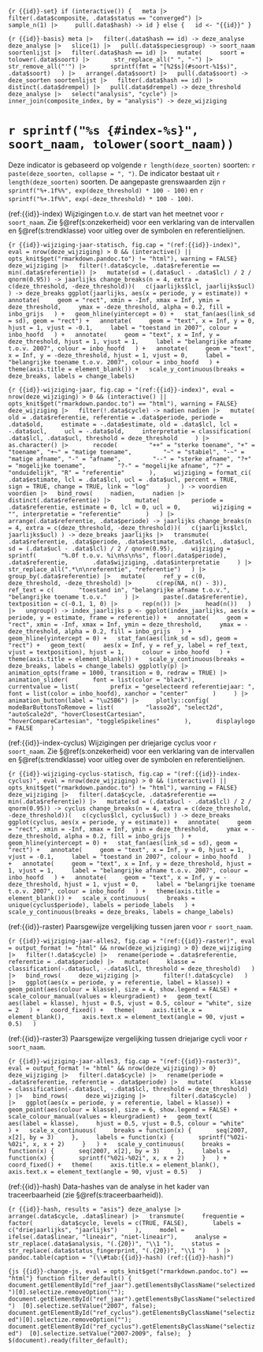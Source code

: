 ```{r {{id}}-set}
if (interactive()) {
  meta |>
    filter(.data$composite, .data$status == "converged") |>
    sample_n(1) |>
    pull(.data$hash) -> id
} else {
  id <- "{{id}}"
}
```

```{r {{id}}-basis}
meta |>
  filter(.data$hash == id) -> deze_analyse
deze_analyse |>
  slice(1) |>
  pull(.data$speciesgroup) -> soort_naam
soortenlijst |>
  filter(.data$hash == id) |>
  mutate(
    soort = tolower(.data$soort) |>
      str_replace_all(" ", "-") |>
      str_remove_all("'") |>
      sprintf(fmt = "[%2$s](#soort-%1$s)", .data$soort)
  ) |>
  arrange(.data$soort) |>
  pull(.data$soort) -> deze_soorten
soortenlijst |>
  filter(.data$hash == id) |>
  distinct(.data$drempel) |>
  pull(.data$drempel) -> deze_threshold
deze_analyse |>
  select("analysis", "cycle") |>
  inner_join(composite_index, by = "analysis") -> deze_wijziging
```

# `r sprintf("%s {#index-%s}", soort_naam, tolower(soort_naam))`

Deze indicator is gebaseerd op volgende `r length(deze_soorten)` soorten: `r paste(deze_soorten, collapse = ", ")`.
De indicator bestaat uit `r length(deze_soorten)` soorten.
De aangepaste grenswaarden zijn `r sprintf("%+.1f%%", exp(deze_threshold) * 100 - 100)` en `r sprintf("%+.1f%%", exp(-deze_threshold) * 100 - 100)`.

(ref:{{id}}-index) Wijzigingen t.o.v. de start van het meetnet voor `r soort_naam`. Zie §\@ref(s:onzekerheid) voor een verklaring van de intervallen en §\@ref(s:trendklasse) voor uitleg over de symbolen en referentielijnen.

```{r {{id}}-wijziging-jaar-statisch, fig.cap = "(ref:{{id}}-index)", eval = nrow(deze_wijziging) > 0 && (interactive() || opts_knit$get("rmarkdown.pandoc.to") != "html"), warning = FALSE}
deze_wijziging |>
  filter(!.data$cycle, .data$referentie == min(.data$referentie)) |>
  mutate(sd = (.data$ucl - .data$lcl) / 2 / qnorm(0.95)) -> jaarlijks
change_breaks(n = 4, extra = c(deze_threshold, -deze_threshold))(
  c(jaarlijks$lcl, jaarlijks$ucl)
) -> deze_breaks
ggplot(jaarlijks, aes(x = periode, y = estimate)) +
  annotate(
    geom = "rect", xmin = -Inf, xmax = Inf, ymin = deze_threshold,
    ymax = -deze_threshold, alpha = 0.2, fill = inbo_grijs
  ) +
  geom_hline(yintercept = 0) +
  stat_fan(aes(link_sd = sd), geom = "rect") +
  annotate(
    geom = "text", x = Inf, y = 0, hjust = 1, vjust = -0.1,
    label = "toestand in 2007", colour = inbo_hoofd
  ) +
  annotate(
    geom = "text", x = Inf, y = deze_threshold, hjust = 1, vjust = 1,
    label = "belangrijke afname t.o.v. 2007", colour = inbo_hoofd
  ) +
  annotate(
    geom = "text", x = Inf, y = -deze_threshold, hjust = 1, vjust = 0,
    label = "belangrijke toename t.o.v. 2007", colour = inbo_hoofd
  ) +
  theme(axis.title = element_blank()) +
  scale_y_continuous(breaks = deze_breaks, labels = change_labels)
```

```{r {{id}}-wijziging-jaar, fig.cap = "(ref:{{id}}-index)", eval = nrow(deze_wijziging) > 0 && (interactive() || opts_knit$get("rmarkdown.pandoc.to") == "html"), warning = FALSE}
deze_wijziging |>
  filter(!.data$cycle) -> nadien
nadien |>
  mutate(
    old = .data$referentie, referentie = .data$periode, periode = .data$old,
    estimate = -.data$estimate, old = .data$lcl, lcl = -.data$ucl,
    ucl = -.data$old,
    interpretatie = classification(
      .data$lcl, .data$ucl, threshold = deze_threshold
    ) |>
      as.character() |>
      recode(
        "++" = "sterke toename", "+" = "toename", "+~" = "matige toename",
        "~" = "stabiel", "-~" = "matige afname", "-" = "afname",
        "--" = "sterke afname", "?+" = "mogelijke toename",
        "?-" = "mogelijke afname", "?" = "onduidelijk", "R" = "referentie"
      ),
    wijziging = format_ci(
      .data$estimate, lcl = .data$lcl, ucl = .data$ucl, percent = TRUE,
      sign = TRUE, change = TRUE, link = "log"
    )
  ) -> voordien
voordien |>
  bind_rows(
    nadien,
    nadien |>
      distinct(.data$referentie) |>
      mutate(
        periode = .data$referentie, estimate = 0, lcl = 0, ucl = 0,
        wijziging = "", interpretatie = "referentie"
      )
  ) |>
  arrange(.data$referentie, .data$periode) -> jaarlijks
change_breaks(n = 4, extra = c(deze_threshold, -deze_threshold))(
  c(jaarlijks$lcl, jaarlijks$ucl)
) -> deze_breaks
jaarlijks |>
  transmute(
    .data$referentie, .data$periode, .data$estimate, .data$lcl, .data$ucl,
    sd = (.data$ucl - .data$lcl) / 2 / qnorm(0.95),
    wijziging = sprintf(
      "%.0f t.o.v. %i\n%s\n%s", floor(.data$periode), .data$referentie,
      .data$wijziging, .data$interpretatie
    ) |>
      str_replace_all(".*\n\nreferentie", "referentie")
  ) |>
  group_by(.data$referentie) |>
  mutate(
    ref_y = c(0, deze_threshold, -deze_threshold) |>
      c(rep(NA, n() - 3)),
    ref_text = c(
      "toestand in", "belangrijke afname t.o.v.", "belangrijke toename t.o.v."
    ) |>
      paste(.data$referentie),
    textposition = c(-0.1, 1, 0) |>
      rep(n()) |>
      head(n())
  ) |>
  ungroup() -> index_jaarlijks
p <- ggplot(index_jaarlijks, aes(x = periode, y = estimate, frame = referentie)) +
  annotate(
    geom = "rect", xmin = -Inf, xmax = Inf, ymin = deze_threshold,
    ymax = -deze_threshold, alpha = 0.2, fill = inbo_grijs
  ) +
  geom_hline(yintercept = 0) +
  stat_fan(aes(link_sd = sd), geom = "rect") +
  geom_text(
    aes(x = Inf, y = ref_y, label = ref_text, vjust = textposition), hjust = 1,
    colour = inbo_hoofd
  ) +
  theme(axis.title = element_blank()) +
  scale_y_continuous(breaks = deze_breaks, labels = change_labels)
ggplotly(p) |>
    animation_opts(frame = 1000, transition = 0, redraw = TRUE) |>
    animation_slider(
      font = list(color = "black"),
      currentvalue = list(
        prefix = "geselecteerd referentiejaar: ",
        font = list(color = inbo_hoofd), xanchor = "center"
      )
    ) |>
    animation_button(label = "\u25B6") |>
    plotly::config(
      modeBarButtonsToRemove = list(
        "lasso2d", "select2d", "autoScale2d", "hoverClosestCartesian",
        "hoverCompareCartesian", "toggleSpikelines"
      ),
      displaylogo = FALSE
    )
```

(ref:{{id}}-index-cyclus) Wijzigingen per driejarige cyclus voor `r soort_naam`. Zie §\@ref(s:onzekerheid) voor een verklaring van de intervallen en §\@ref(s:trendklasse) voor uitleg over de symbolen en referentielijnen.

```{r {{id}}-wijziging-cyclus-statisch, fig.cap = "(ref:{{id}}-index-cyclus)", eval = nrow(deze_wijziging) > 0 && (interactive() || opts_knit$get("rmarkdown.pandoc.to") != "html"), warning = FALSE}
deze_wijziging |>
  filter(.data$cycle, .data$referentie == min(.data$referentie)) |>
  mutate(sd = (.data$ucl - .data$lcl) / 2 / qnorm(0.95)) -> cyclus
change_breaks(n = 4, extra = c(deze_threshold, -deze_threshold))(
  c(cyclus$lcl, cyclus$ucl)
) -> deze_breaks
ggplot(cyclus, aes(x = periode, y = estimate)) +
  annotate(
    geom = "rect", xmin = -Inf, xmax = Inf, ymin = deze_threshold,
    ymax = -deze_threshold, alpha = 0.2, fill = inbo_grijs
  ) +
  geom_hline(yintercept = 0) +
  stat_fan(aes(link_sd = sd), geom = "rect") +
  annotate(
    geom = "text", x = Inf, y = 0, hjust = 1, vjust = -0.1,
    label = "toestand in 2007", colour = inbo_hoofd
  ) +
  annotate(
    geom = "text", x = Inf, y = deze_threshold, hjust = 1, vjust = 1,
    label = "belangrijke afname t.o.v. 2007", colour = inbo_hoofd
  ) +
  annotate(
    geom = "text", x = Inf, y = -deze_threshold, hjust = 1, vjust = 0,
    label = "belangrijke toename t.o.v. 2007", colour = inbo_hoofd
  ) +
  theme(axis.title = element_blank()) +
  scale_x_continuous(
    breaks = unique(cyclus$periode), labels = periode_labels
  ) +
  scale_y_continuous(breaks = deze_breaks, labels = change_labels)
```

(ref:{{id}}-raster) Paarsgewijze vergelijking tussen jaren voor `r soort_naam`.

```{r {{id}}-wijziging-jaar-alles2, fig.cap = "(ref:{{id}}-raster)", eval = output_format != "html" && nrow(deze_wijziging) > 0}
deze_wijziging |>
  filter(!.data$cycle) |>
  rename(periode = .data$referentie, referentie = .data$periode) |>
  mutate(
    klasse = classification(-.data$ucl, -.data$lcl, threshold = deze_threshold)
  ) |>
  bind_rows(
    deze_wijziging |>
      filter(!.data$cycle)
  ) |>
  ggplot(aes(x = periode, y = referentie, label = klasse)) +
  geom_point(aes(colour = klasse), size = 4, show.legend = FALSE) +
  scale_colour_manual(values = kleurgradient) +
  geom_text(
    aes(label = klasse), hjust = 0.5, vjust = 0.5, colour = "white", size = 2
  ) +
  coord_fixed() +
  theme(
    axis.title.x = element_blank(),
    axis.text.x = element_text(angle = 90, vjust = 0.5)
  )
```

(ref:{{id}}-raster3) Paarsgewijze vergelijking tussen driejarige cycli voor `r soort_naam`.

```{r {{id}}-wijziging-jaar-alles3, fig.cap = "(ref:{{id}}-raster3)", eval = output_format != "html" && nrow(deze_wijziging) > 0}
deze_wijziging |>
  filter(.data$cycle) |>
  rename(periode = .data$referentie, referentie = .data$periode) |>
  mutate(
    klasse = classification(-.data$ucl, -.data$lcl, threshold = deze_threshold)
  ) |>
  bind_rows(
    deze_wijziging |>
      filter(.data$cycle)
  ) |>
  ggplot(aes(x = periode, y = referentie, label = klasse)) +
  geom_point(aes(colour = klasse), size = 6, show.legend = FALSE) +
  scale_colour_manual(values = kleurgradient) +
  geom_text(
    aes(label = klasse),
    hjust = 0.5, vjust = 0.5, colour = "white"
  ) +
  scale_x_continuous(
    breaks = function(x) {
      seq(2007, x[2], by = 3)
    },
    labels = function(x) {
      sprintf("%02i-%02i", x, x + 2)
    }
  ) +
  scale_y_continuous(
    breaks = function(x) {
      seq(2007, x[2], by = 3)
    },
    labels = function(x) {
      sprintf("%02i-%02i", x, x + 2)
    }
  ) +
  coord_fixed() +
  theme(
    axis.title.x = element_blank(),
    axis.text.x = element_text(angle = 90, vjust = 0.5)
  )
```

(ref:{{id}}-hash) Data-hashes van de analyse in het kader van traceerbaarheid (zie §\@ref(s:traceerbaarheid)).

```{r {{id}}-hash, results = "asis"}
deze_analyse |>
  arrange(.data$cycle, .data$linear) |>
  transmute(
    frequentie = factor(
      .data$cycle, levels = c(TRUE, FALSE),
      labels = c("driejaarlijks", "jaarlijks")
    ),
    model = ifelse(.data$linear, "lineair", "niet-lineair"),
    analyse = str_replace(.data$analysis, "(.{20})", "\\1 "),
    status = str_replace(.data$status_fingerprint, "(.{20})", "\\1 ")
  ) |>
  pandoc.table(caption = "(\\#tab:{{id}}-hash) (ref:{{id}}-hash)")
```

```{js {{id}}-change-js, eval = opts_knit$get("rmarkdown.pandoc.to") == "html"}
function filter_default() {
  document.getElementById("ref_jaar").getElementsByClassName("selectized")[0].selectize.removeOption("");
  document.getElementById("ref_jaar").getElementsByClassName("selectized") 
[0].selectize.setValue("2007", false);
  document.getElementById("ref_cyclus").getElementsByClassName("selectized")[0].selectize.removeOption("");
  document.getElementById("ref_cyclus").getElementsByClassName("selectized") 
[0].selectize.setValue("2007-2009", false);
 }
$(document).ready(filter_default);
```

